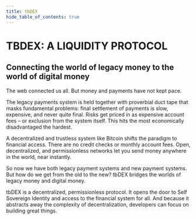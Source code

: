 ```yaml
---
title: tbDEX
hide_table_of_contents: true
---
```



<head>
  <title>{content.meta.title}</title>
  <meta property="og:description" content={metacontent.description} />
  <meta name="description" content={metacontent.description} />
  <meta property="og:title" content={content.meta.title} />
  <meta
    property="og:url"
    content={'https://developer.tbd.website/' + content.meta.path}
  />
  <link
    rel="apple-touch-icon"
    href="https://developer.tbd.website/img/tbd-fav-icon-main.png"
  />
</head>

<div className="prose prose-pink">

# TBDEX: A LIQUIDITY PROTOCOL

## Connecting the world of legacy money to the world of digital money

The web connected us all. But money and payments have not kept pace.

The legacy payments system is held together with proverbial duct tape that masks fundamental problems: final settlement of payments is slow, expensive, and never quite final. Risks get priced in as expensive account fees – or exclusion from the system itself. This hits the most economically disadvantaged the hardest.

A decentralized and trustless system like Bitcoin shifts the paradigm to financial access. There are no credit checks or monthly account fees. Open, decentralized, and permissionless networks let you send money anywhere in the world, near instantly.

So now we have both legacy payment systems and new payment systems. But how do we get from the old to the new? tbDEX bridges the worlds of legacy money and digital money.

tbDEX is a decentralized, permissionless protocol. It opens the door to Self Sovereign Identity and access to the financial system for all. And because it abstracts away the complexity of decentralization, developers can focus on building great things.

<div className="not-prose">
  <ButtonGroup
    className="pt-16"
    buttons={[
      {
        type: 'button',
        data: {
          label: 'Getting Started',
          url: 'https://github.com/TBD54566975/collaboration/blob/main/projects/GETTING_STARTED_TBDEX.md',
          isExternalLink: true,
          imageURL: '/img/external-link-blue-icon.svg',
        },
      },
      {
        type: 'button',
        data: {
          label: 'Chat',
          url: 'https://discord.com/channels/937858703112155166/949067728709369856',
          isExternalLink: true,
          imageURL: '/img/external-link-blue-icon.svg',
        },
      },
    ]}
  />
</div>

<Divider type="slash" />

<div className="custom-container">
  <ProjectList {...content.components} />
</div>

<Divider type="slash" />

<div className="custom-container">
  <Actors content={content.actors} />
</div>

<Divider type="slash" />

<div className="custom-container">
  <PillarList
    title={content.useCases.title}
    pillars={content.useCases.pillars}
  />
</div>

</div>
